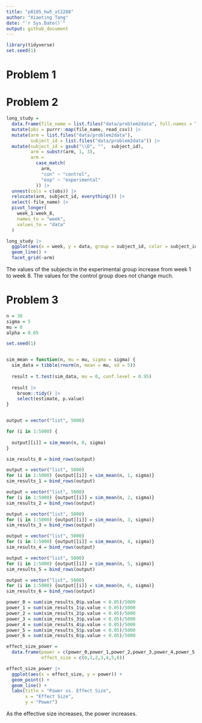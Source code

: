```yaml
---
title: "p8105_hw5_xt2288"
author: "Xiaoting Tang"
date: "`r Sys.Date()`"
output: github_document
---
```


```r
library(tidyverse)
set.seed(1)
```

# Problem 1


# Problem 2

```r
long_study = 
  data.frame(file_name = list.files("data/problem2data", full.names = TRUE)) |>
  mutate(obs = purrr::map(file_name, read_csv)) |>
  mutate(arm = list.files("data/problem2data"),
         subject_id = list.files("data/problem2data")) |>
  mutate(subject_id = gsub("\\D", "",  subject_id),
         arm = substr(arm, 1, 3),
         arm = 
           case_match(
             arm,
             "con" ~ "control",
             "exp" ~ "experimental"
           )) |>
  unnest(cols = c(obs)) |>
  relocate(arm, subject_id, everything()) |>
  select(-file_name) |>
  pivot_longer(
    week_1:week_8,
    names_to = "week", 
    values_to = "data"
  )

long_study |>
  ggplot(aes(x = week, y = data, group = subject_id, color = subject_id)) + 
  geom_line() +
  facet_grid(~arm)
```

The values of the subjects in the experimental group increase from week 1 to week 8. The values for the control group does not change much.


# Problem 3

```r
n = 30
sigma = 5
mu = 0
alpha = 0.05

set.seed(1)


sim_mean = function(n, mu = mu, sigma = sigma) {
  sim_data = tibble(rnorm(n, mean = mu, sd = 5))
  
  result = t.test(sim_data, mu = 0, conf.level = 0.95)
  
  result |>
    broom::tidy() |>
    select(estimate, p.value)
}


output = vector("list", 5000)

for (i in 1:5000) {
  
  output[[i]] = sim_mean(n, 0, sigma)
}

sim_results_0 = bind_rows(output)
```

```r
output = vector("list", 5000)
for (i in 1:5000) {output[[i]] = sim_mean(n, 1, sigma)}
sim_results_1 = bind_rows(output)
```

```r
output = vector("list", 5000)
for (i in 1:5000) {output[[i]] = sim_mean(n, 2, sigma)}
sim_results_2 = bind_rows(output)
```

```r
output = vector("list", 5000)
for (i in 1:5000) {output[[i]] = sim_mean(n, 3, sigma)}
sim_results_3 = bind_rows(output)
```

```r
output = vector("list", 5000)
for (i in 1:5000) {output[[i]] = sim_mean(n, 4, sigma)}
sim_results_4 = bind_rows(output)
```

```r
output = vector("list", 5000)
for (i in 1:5000) {output[[i]] = sim_mean(n, 5, sigma)}
sim_results_5 = bind_rows(output)
```

```r
output = vector("list", 5000)
for (i in 1:5000) {output[[i]] = sim_mean(n, 6, sigma)}
sim_results_6 = bind_rows(output)
```

```r
power_0 = sum(sim_results_0$p.value < 0.05)/5000
power_1 = sum(sim_results_1$p.value < 0.05)/5000
power_2 = sum(sim_results_2$p.value < 0.05)/5000
power_3 = sum(sim_results_3$p.value < 0.05)/5000
power_4 = sum(sim_results_4$p.value < 0.05)/5000
power_5 = sum(sim_results_5$p.value < 0.05)/5000
power_6 = sum(sim_results_6$p.value < 0.05)/5000

effect_size_power = 
  data.frame(power = c(power_0,power_1,power_2,power_3,power_4,power_5,power_6),
             effect_size = c(0,1,2,3,4,5,6))

effect_size_power |>
  ggplot(aes(x = effect_size, y = power)) +
  geom_point() +
  geom_line() +
  labs(title = "Power vs. Effect Size",
       x = "Effect Size",
       y = "Power")
```

As the effective size increases, the power increases.


